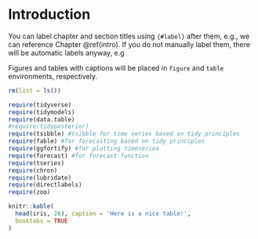 # Introduction {#intro}

You can label chapter and section titles using `{#label}` after them, e.g., we can reference Chapter \@ref(intro). If you do not manually label them, there will be automatic labels anyway, e.g

Figures and tables with captions will be placed in `figure` and `table` environments, respectively.

```r
rm(list = ls())

require(tidyverse)
require(tidymodels)
require(data.table)
#require(tidyposterior)
require(tsibble) #tsibble for time series based on tidy principles
require(fable) #for forecasting based on tidy principles
require(ggfortify) #for plotting timeseries
require(forecast) #for forecast function
require(tseries)
require(chron)
require(lubridate)
require(directlabels)
require(zoo)
```


```r
knitr::kable(
  head(iris, 20), caption = 'Here is a nice table!',
  booktabs = TRUE
)
```



